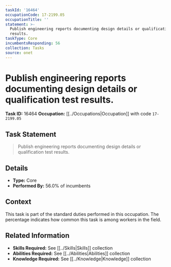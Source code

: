 ```yaml
---
taskId: '16464'
occupationCode: 17-2199.05
occupationTitle: ''
statement: >-
  Publish engineering reports documenting design details or qualification test
  results.
taskType: Core
incumbentsResponding: 56
collection: Tasks
source: onet
---
```

# Publish engineering reports documenting design details or qualification test results.

**Task ID:** 16464
**Occupation:** [[../Occupations|Occupation]] with code `17-2199.05`

## Task Statement

> Publish engineering reports documenting design details or qualification test results.

## Details

- **Type:** Core
- **Performed By:** 56.0% of incumbents

## Context

This task is part of the standard duties performed in this occupation. The percentage indicates how common this task is among workers in the field.

## Related Information

- **Skills Required:** See [[../Skills|Skills]] collection
- **Abilities Required:** See [[../Abilities|Abilities]] collection
- **Knowledge Required:** See [[../Knowledge|Knowledge]] collection
